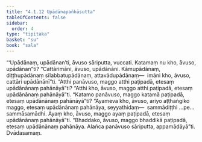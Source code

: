 ```yaml
---
title: "4.1.12 Upādānapañhāsutta"
tableOfContents: false
sidebar:
  order: 4
type: "tipitaka"
basket: "su"
book: "sala"
---
```



<DynamicBreadcrumb />

<Division number="325" book="sala" bookNo="13" page="452">

<Paragraph number="1350" book="sala">
“‘Upādānaṃ, upādānan’ti, āvuso sāriputta, vuccati. Katamaṃ nu kho, āvuso, upādānan”ti? “Cattārimāni, āvuso, upādānāni. Kāmupādānaṃ, diṭṭhupādānaṃ sīlabbatupādānaṃ, attavādupādānaṃ—  imāni kho, āvuso, cattāri upādānānī”ti. “Atthi panāvuso, maggo atthi paṭipadā, etesaṃ upādānānaṃ pahānāyā”ti? “Atthi kho, āvuso, maggo atthi paṭipadā, etesaṃ upādānānaṃ pahānāyā”ti. “Katamo panāvuso, maggo katamā paṭipadā, etesaṃ upādānānaṃ pahānāyā”ti? “Ayameva kho, āvuso, ariyo aṭṭhaṅgiko maggo, etesaṃ upādānānaṃ pahānāya, seyyathidaṃ—  sammādiṭṭhi …pe…  sammāsamādhi. Ayaṃ kho, āvuso, maggo ayaṃ paṭipadā, etesaṃ upādānānaṃ pahānāyā”ti. “Bhaddako, āvuso, maggo bhaddikā paṭipadā, etesaṃ upādānānaṃ pahānāya. Alañca panāvuso sāriputta, appamādāyā”ti.

</Paragraph>
</Division>

<Paragraph number="1351" type="center" book="sala">
Dvādasamaṃ.
</Paragraph>